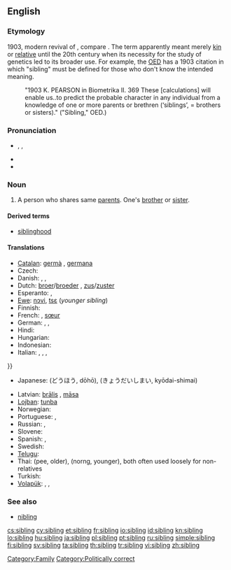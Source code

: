 ==English==

===Etymology===
1903, modern revival of {{etyl|ang}} {{term|sibling|sibling|relative|lang=ang}}, compare {{etyl|enm}} {{term|sib|sib, sibbe|relative, kinsman|lang=enm}}. The term apparently meant merely [[kin]] or [[relative]] until the 20th century when its necessity for the study of genetics led to its broader use. For example, the [[w:Oxford English Dictionary|OED]] has a 1903 citation in which "sibling" must be defined for those who don't know the intended meaning.
: "1903 K. PEARSON in Biometrika II. 369 These [calculations] will enable us..to predict the probable character in any individual from a knowledge of one or more parents or brethren (‘siblings’, = brothers or sisters)." ("Sibling," OED.)

===Pronunciation===
* {{enPR|sĭbʹ-lĭng}}, {{IPA|/ˈsɪblɪŋ/}}, {{SAMPA|/"sIblIN/}}
* {{rhymes|ɪblɪŋ}}
* {{hyphenation|sib|ling}}

===Noun===
{{wikipedia}}
{{en-noun}}

# A person who shares same [[parent]]s. One's [[brother]] or [[sister]].

====Derived terms====
* [[siblinghood]]

====Translations====
{{trans-top|person who shares same parents}}
* [[Catalan]]: [[germà]] {{m}}, [[germana]] {{f}}
* Czech: {{t-|cs|sourozenec|m}}
* Danish: {{t+|da|bror|c}}, {{t+|da|søster|c}}, {{t-|da|søskende|c|p}}
* Dutch: [[broer]]/[[broeder]] {{m}}, [[zus]]/[[zuster]] {{f}}
* Esperanto: {{t-|eo|gefrato|xs=Esperanto}},  {{t+|eo|gefratoj|p|xs=Esperanto}}
* [[Ewe]]: [[nɔvi]], [[tsɛ]] (''younger sibling'')
* Finnish: {{t+|fi|sisarus}}
* French: {{t+|fr|frère|m}}, [[sœur]] {{f}}{{t+|fr|fratrie|f}}
* German: {{t+|de|Bruder}}, {{t+|de|Schwester}}, {{t+|de|Geschwister|p}}
* Hindi: {{t-|hi|सहोदर|m|tr=sahodar|xs=Hindi}}
* Hungarian: {{t+|hu|testvér}}
* Indonesian: {{t-|id|saudara|xs=Indonesian}}
* Italian: {{t+|it|fratello|m}}, {{t+|it|sorella|f}}, {{t|it|parente}}, {{t|it|congiunto|m}}
}}
* Japanese: {{t+|ja|同胞}} (どうほう, dōhō), {{t|ja|兄弟姉妹}} (きょうだいしまい, kyōdai-shimai)
{{trans-mid}}
* Latvian: [[brālis]] {{m}}, [[māsa]] {{f}}
* [[Lojban]]: [[tunba]]
* Norwegian: {{t+|no|søsken|n}}
* Portuguese: {{t+|pt|irmão}}, {{t+|pt|irmã}}
* Russian: {{t+|ru|брат|m}}, {{t+|ru|сестра|f}} 
* Slovene: {{t|sl|sorojenec|m}}
* Spanish: {{t+|es|hermano|m}}, {{t+|es|hermana|f}}
* Swedish: {{t+|sv|syskon|n}}
* [[Telugu]]: {{t|te|తోబుట్టువు|tr=tObuTTuvu}}
* Thai: {{Thai|[[พี่]]}} (pee, older), {{Thai|[[น้อง]]}} (norng, younger), both often used loosely for non-relatives
* Turkish: {{t+|tr|kardeş}}
* [[Volapük]]: {{qualifier|male or female}} {{t|vo|gem}}, {{qualifier|male}} {{t|vo|higem}}, {{qualifier|female}} {{t|vo|jigem}}
{{trans-bottom}}

===See also===
* [[nibling]]

[[Category:Family]]
[[Category:Politically correct]]

[[cs:sibling]]
[[cy:sibling]]
[[et:sibling]]
[[fr:sibling]]
[[io:sibling]]
[[id:sibling]]
[[kn:sibling]]
[[lo:sibling]]
[[hu:sibling]]
[[ja:sibling]]
[[pl:sibling]]
[[pt:sibling]]
[[ru:sibling]]
[[simple:sibling]]
[[fi:sibling]]
[[sv:sibling]]
[[ta:sibling]]
[[th:sibling]]
[[tr:sibling]]
[[vi:sibling]]
[[zh:sibling]]